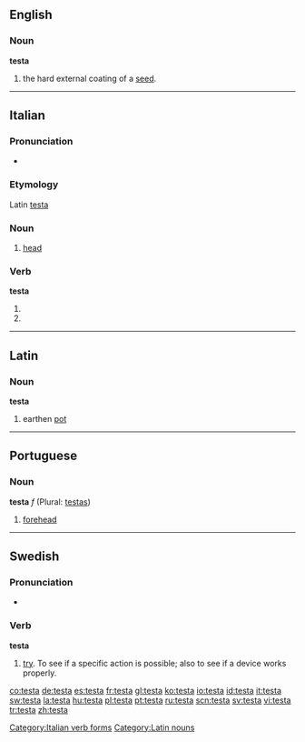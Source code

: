 ==English==
===Noun===
'''testa'''

#the hard external coating of a [[seed]].

----

==Italian==

===Pronunciation===
* {{IPA|[ˈtɛsta]}}
===Etymology===
Latin [[testa]]
===Noun===
{{it-noun|test|f|a|e}}

# [[head]]

===Verb===
'''testa'''

# {{form of|[[third-person|Third-person]] [[singular]] [[present tense]]|[[testare#Italian|testare]]|lang=Italian}}
# {{form of|[[second-person|Second-person]] singular [[imperative]]|testare#Italian|testare|lang=Italian}}

[[Category:Italian verb forms]]

----

==Latin==
===Noun===
'''testa'''

# earthen [[pot]]

[[Category:Latin nouns]]

----

==Portuguese==
===Noun===
'''testa''' ''f'' (Plural: [[testas]])

# [[forehead]]

----

==Swedish==
===Pronunciation===
*{{audio|Sv-testa.ogg|audio}}

===Verb===
'''testa'''

# [[try]]. To see if a specific action is possible; also to see if a device works properly.

[[co:testa]]
[[de:testa]]
[[es:testa]]
[[fr:testa]]
[[gl:testa]]
[[ko:testa]]
[[io:testa]]
[[id:testa]]
[[it:testa]]
[[sw:testa]]
[[la:testa]]
[[hu:testa]]
[[pl:testa]]
[[pt:testa]]
[[ru:testa]]
[[scn:testa]]
[[sv:testa]]
[[vi:testa]]
[[tr:testa]]
[[zh:testa]]